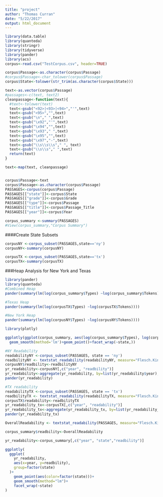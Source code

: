 ```yaml
---
title: "project"
author: "Thomas Curran"
date: "5/22/2017"
output: html_document
---
```

```r

library(data.table)
library(quanteda)
library(stringr)
library(tidyverse)
library(pander)
library(acs)
corpus<-read.csv("TestCorpus.csv", header=TRUE)

corpus$Passage<-as.character(corpus$Passage)
#corpus$Passage<-char_tolower(corpus$Passage)
corpus$State<-tolower(str_trim(as.character(corpus$State)))

text<-as.vector(corpus$Passage)
#passages<-c(text, text2)
cleanpassage<-function(text){
  #text<-tolower(text)
  text<-gsub("<92>|<93>|<94>","'",text)
  text<-gsub("<95>","",text)
  text<-gsub("\n"," ",text)
  text<-gsub("\x92","'",text)
  text<-gsub("\x94","",text)
  text<-gsub("\x93"," ",text)
  text<-gsub("\x95","",text)
  text<-gsub("\x97","-",text)
  text<-gsub("\\s\\s\\s"," ", text)
  text<-gsub("\\s\\s"," ",text)
  return(text)
}

text<-map(text, cleanpassage)


corpus$Passage<-text
corpus$Passage<-as.character(corpus$Passage)
PASSAGES<-corpus(corpus$Passage)
PASSAGES[["state"]]<-corpus$State
PASSAGES[["grade"]]<-corpus$Grade
PASSAGES[["type"]]<-corpus$Passage
PASSAGES[["title"]]<-corpus$Passage_Title
PASSAGES[["year"]]<-corpus$Year

corpus_summary <-summary(PASSAGES)
#View(corpus_summary,"Corpus Summary")
```
####Create State Subsets
```r
corpusNY <-corpus_subset(PASSAGES,state=='ny')
corpusNY<-summary(corpusNY)

corpusTX <-corpus_subset(PASSAGES,state=='tx')
corpusTX<-summary(corpusTX)
```
###Heap Analysis for New York and Texas
```r

library(pander)
library(quanteda)
#Combined Heap
pander(summary(lm(log(corpus_summary$Types) ~log(corpus_summary$Tokens))))

#Texas Heap
pander(summary(lm(log(corpusTX$Types) ~log(corpusTX$Tokens))))

#New York Heap
pander(summary(lm(log(corpusNY$Types) ~log(corpusNY$Tokens))))

```

```r

library(plotly)

ggplotly(ggplot(corpus_summary, aes(log(corpus_summary$Types), log(corpus_summary$Tokens))) +
  geom_smooth(method='lm')+geom_point()+facet_wrap(~state,))

```


```r
#NY Readability
readabilityNY <-corpus_subset(PASSAGES, state == 'ny')
readbilityNY <- textstat_readability(readabilityNY, measure="Flesch.Kincaid")
corpusNY$readbility<-readbilityNY
yr_readability<-corpusNY[,c("year", "readbility")]
yr_readability<-aggregate(yr_readability, by=list(yr_readability$year), FUN=mean)
pander(yr_readability)

#TX readability
readabilityTX <-corpus_subset(PASSAGES, state == 'tx')
readbilityTX <- textstat_readability(readabilityTX, measure="Flesch.Kincaid")
corpusTX$readability<-readbilityTX
yr_readability_tx<-corpusTX[,c("year", "readability")]
yr_readability_tx<-aggregate(yr_readability_tx, by=list(yr_readability_tx$year), FUN=mean)
pander(yr_readability_tx)
```

```r
OverallReadability <- textstat_readability(PASSAGES, measure="Flesch.Kincaid")

corpus_summary$readbility<-OverallReadability

yr_readability<-corpus_summary[,c("year", "state","readbility")]

ggplotly(
  ggplot(
    yr_readability,
    aes(x=year, y=readbility),
    group=factor(state)
  )+
    geom_point(aes(color=factor(state)))+
    geom_smooth(method="lm")+
    facet_wrap(~state)
)

```
